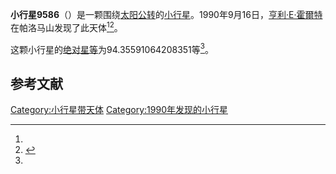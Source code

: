 {{Infobox planet
| bgcolour = #FFFFC0
| name = 9586
| symbol = 
| image = 
| caption = 
| discovery = yes
| discovery_ref = 
| discoverer = [[亨利·E·霍爾特|亨利·E·霍爾特]]
| discovery_site = [[帕洛马山|帕洛马山]] 
| discovered = 1990年9月16日
| designations = yes
| mp_name = 
| named_after = 
| alt_names = 1990 SG11/ 1986 PQ5 / 1990 SQ29 / 1993 FS25
| mp_category = [[主带小行星|主带小行星]]
| orbit_ref = <ref name="a">[http://ssd.jpl.nasa.gov/sbdb.cgi?sstr=9586 9586] {{Wayback|url=http://ssd.jpl.nasa.gov/sbdb.cgi?sstr=9586 |date=20210720140707 }}，小行星數據庫瀏覽器（JPL Small-Body Database Browser）－[[美国国家航空航天局|美国国家航空航天局]]喷气推进实验室</ref>
| epoch = 2456400.5 (2013年4月18日更新)
| aphelion = {{convert|2.91809922780809|AU|km|3|abbr=on|lk=out}}
| perihelion = {{convert|1.982463356644144|AU|km|3|abbr=on}}
| semimajor = {{convert|2.450281292226117|AU|km|3|abbr=on}}
| eccentricity = 0.190924176
| period = 1400.949057 [[日|日]]<br />3.84[[儒略年|儒略年]]
| avg_speed = 
| inclination = 2.44437168973549
| asc_node = 205.3344050257963
| mean_anomaly = 
| arg_peri = 94.35591064208351
| satellites = 
| physical_characteristics = yes
| dimensions = 
| mass = 
| density = 
| surface_grav = 
| escape_velocity = 
| sidereal_day = 
| axial_tilt = 
| pole_ecliptic_lat = 
| pole_ecliptic_lon = 
| albedo = 
| temperatures= 
| temp_name1 = 
| mean_temp_1 = 
| max_temp_1 = 
| temp_name2 = 
| max_temp_2 = 
| spectral_type = 
| abs_magnitude = 94.35591064208351
}}

'''小行星9586'''（{{lang-en|9586}}）是一颗围绕[[太阳|太阳]][[公转|公转]]的[[小行星|小行星]]。1990年9月16日，[[亨利·E·霍爾特|亨利·E·霍爾特]]在帕洛马山发现了此天体<ref name="a" /><ref>{{cite news|title=小行星列表|url=http://cfa-www.harvard.edu/iau/lists/NumberedMPs.txt|accessdate=2013-07-08|newspaper=哈佛大学|archive-date=2008-05-17|archive-url=https://web.archive.org/web/20080517010638/http://cfa-www.harvard.edu/iau/lists/NumberedMPs.txt|dead-url=no}}</ref>。

这颗小行星的[[绝对星等|绝对星等]]为94.35591064208351等<ref name="a" />。

==参考文献==
{{reflist}}
{{Minor Planet Number|[[小行星9585|小行星9585]]|[[小行星9587|小行星9587]]}}

{{小天体}}

[[Category:小行星带天体|Category:小行星带天体]]
[[Category:1990年发现的小行星|Category:1990年发现的小行星]]

{{asteroid-stub}}
